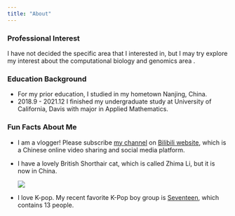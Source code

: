 ```yaml
---
title: "About"
---
```


### Professional Interest

I have not decided the specific area that I interested in, but I may try explore my interest about the computational biology and genomics area .

### Education Background

-   For my prior education, I studied in my hometown Nanjing, China.
-   2018.9 - 2021.12 I finished my undergraduate study at University of California, Davis with major in Applied Mathematics.

### Fun Facts About Me

-   I am a vlogger! Please subscribe [my channel](https://space.bilibili.com/20943385?spm_id_from=333.337.0.0) on [Bilibili website](https://www.bilibili.com/), which is a Chinese online video sharing and social media platform.

-   I have a lovely British Shorthair cat, which is called Zhima Li, but it is now in China.

    ![](images/zhima.jpg)

-   I love K-pop. My recent favorite K-Pop boy group is [Seventeen](https://open.spotify.com/artist/7nqOGRxlXj7N2JYbgNEjYH), which contains 13 people.

